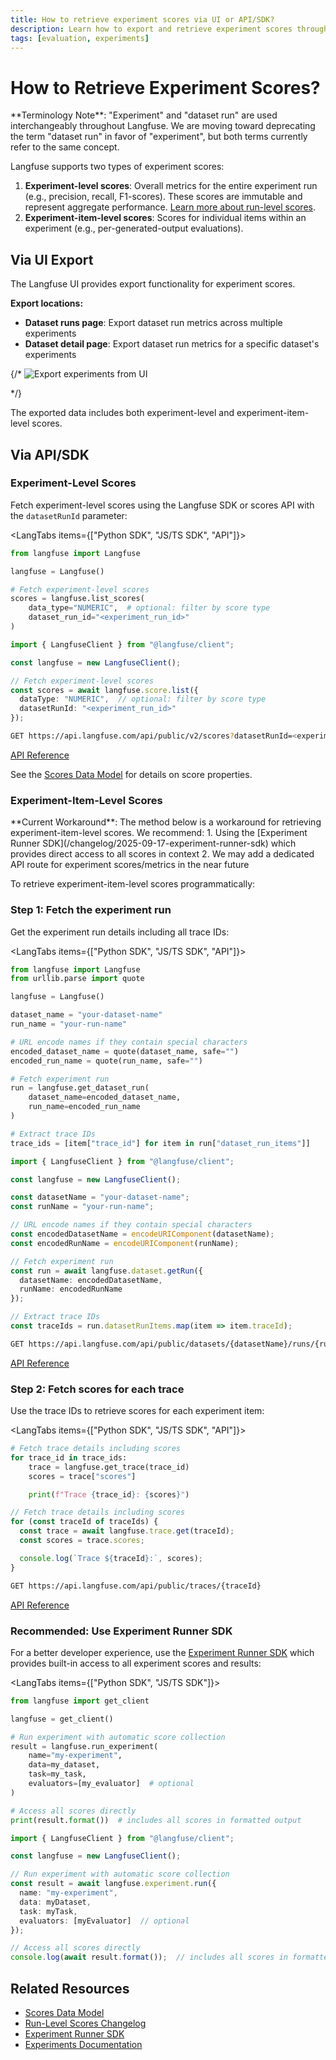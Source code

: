 ```yaml
---
title: How to retrieve experiment scores via UI or API/SDK?
description: Learn how to export and retrieve experiment scores through the Langfuse UI or programmatically via API/SDK.
tags: [evaluation, experiments]
---
```


# How to Retrieve Experiment Scores?

<Callout type="info">
**Terminology Note**: "Experiment" and "dataset run" are used interchangeably throughout Langfuse. We are moving toward deprecating the term "dataset run" in favor of "experiment", but both terms currently refer to the same concept.
</Callout>

Langfuse supports two types of experiment scores:

1. **Experiment-level scores**: Overall metrics for the entire experiment run (e.g., precision, recall, F1-scores). These scores are immutable and represent aggregate performance. [Learn more about run-level scores](/changelog/2025-05-07-run-level-scores).
2. **Experiment-item-level scores**: Scores for individual items within an experiment (e.g., per-generated-output evaluations).

## Via UI Export

The Langfuse UI provides export functionality for experiment scores.

**Export locations:**
- **Dataset runs page**: Export dataset run metrics across multiple experiments
- **Dataset detail page**: Export dataset run metrics for a specific dataset's experiments

{/* <Frame fullWidth>
  ![Export experiments from UI](/images/faq/export-experiment-scores-ui.png)
</Frame> */}

The exported data includes both experiment-level and experiment-item-level scores.

## Via API/SDK

### Experiment-Level Scores

Fetch experiment-level scores using the Langfuse SDK or scores API with the `datasetRunId` parameter:

<LangTabs items={["Python SDK", "JS/TS SDK", "API"]}>
<Tab>

```python
from langfuse import Langfuse

langfuse = Langfuse()

# Fetch experiment-level scores
scores = langfuse.list_scores(
    data_type="NUMERIC",  # optional: filter by score type
    dataset_run_id="<experiment_run_id>"
)
```

</Tab>
<Tab>

```ts
import { LangfuseClient } from "@langfuse/client";

const langfuse = new LangfuseClient();

// Fetch experiment-level scores
const scores = await langfuse.score.list({
  dataType: "NUMERIC",  // optional: filter by score type
  datasetRunId: "<experiment_run_id>"
});
```

</Tab>
<Tab>

```bash
GET https://api.langfuse.com/api/public/v2/scores?datasetRunId=<experiment_run_id>
```

[API Reference](https://api.reference.langfuse.com/#tag/scorev2/get/api/public/v2/scores)

</Tab>
</LangTabs>

See the [Scores Data Model](/docs/evaluation/evaluation-methods/data-model) for details on score properties.

### Experiment-Item-Level Scores

<Callout type="warning">
**Current Workaround**: The method below is a workaround for retrieving experiment-item-level scores. We recommend:
1. Using the [Experiment Runner SDK](/changelog/2025-09-17-experiment-runner-sdk) which provides direct access to all scores in context
2. We may add a dedicated API route for experiment scores/metrics in the near future
</Callout>

To retrieve experiment-item-level scores programmatically:

<Steps>

### Step 1: Fetch the experiment run

Get the experiment run details including all trace IDs:

<LangTabs items={["Python SDK", "JS/TS SDK", "API"]}>
<Tab>

```python
from langfuse import Langfuse
from urllib.parse import quote

langfuse = Langfuse()

dataset_name = "your-dataset-name"
run_name = "your-run-name"

# URL encode names if they contain special characters
encoded_dataset_name = quote(dataset_name, safe="")
encoded_run_name = quote(run_name, safe="")

# Fetch experiment run
run = langfuse.get_dataset_run(
    dataset_name=encoded_dataset_name,
    run_name=encoded_run_name
)

# Extract trace IDs
trace_ids = [item["trace_id"] for item in run["dataset_run_items"]]
```

</Tab>
<Tab>

```ts
import { LangfuseClient } from "@langfuse/client";

const langfuse = new LangfuseClient();

const datasetName = "your-dataset-name";
const runName = "your-run-name";

// URL encode names if they contain special characters
const encodedDatasetName = encodeURIComponent(datasetName);
const encodedRunName = encodeURIComponent(runName);

// Fetch experiment run
const run = await langfuse.dataset.getRun({
  datasetName: encodedDatasetName,
  runName: encodedRunName
});

// Extract trace IDs
const traceIds = run.datasetRunItems.map(item => item.traceId);
```

</Tab>
<Tab>

```bash
GET https://api.langfuse.com/api/public/datasets/{datasetName}/runs/{runName}
```

[API Reference](https://api.reference.langfuse.com/#tag/datasets/get/api/public/datasets/{datasetName}/runs/{runName})

</Tab>
</LangTabs>

### Step 2: Fetch scores for each trace

Use the trace IDs to retrieve scores for each experiment item:

<LangTabs items={["Python SDK", "JS/TS SDK", "API"]}>
<Tab>

```python
# Fetch trace details including scores
for trace_id in trace_ids:
    trace = langfuse.get_trace(trace_id)
    scores = trace["scores"]

    print(f"Trace {trace_id}: {scores}")
```

</Tab>
<Tab>

```ts
// Fetch trace details including scores
for (const traceId of traceIds) {
  const trace = await langfuse.trace.get(traceId);
  const scores = trace.scores;

  console.log(`Trace ${traceId}:`, scores);
}
```

</Tab>
<Tab>

```bash
GET https://api.langfuse.com/api/public/traces/{traceId}
```

[API Reference](https://api.reference.langfuse.com/#tag/trace/get/api/public/traces/{traceId})

</Tab>
</LangTabs>

</Steps>

### Recommended: Use Experiment Runner SDK

For a better developer experience, use the [Experiment Runner SDK](/changelog/2025-09-17-experiment-runner-sdk) which provides built-in access to all experiment scores and results:

<LangTabs items={["Python SDK", "JS/TS SDK"]}>
<Tab>

```python
from langfuse import get_client

langfuse = get_client()

# Run experiment with automatic score collection
result = langfuse.run_experiment(
    name="my-experiment",
    data=my_dataset,
    task=my_task,
    evaluators=[my_evaluator]  # optional
)

# Access all scores directly
print(result.format())  # includes all scores in formatted output
```

</Tab>
<Tab>

```ts
import { LangfuseClient } from "@langfuse/client";

const langfuse = new LangfuseClient();

// Run experiment with automatic score collection
const result = await langfuse.experiment.run({
  name: "my-experiment",
  data: myDataset,
  task: myTask,
  evaluators: [myEvaluator]  // optional
});

// Access all scores directly
console.log(await result.format());  // includes all scores in formatted output
```

</Tab>
</LangTabs>

## Related Resources

- [Scores Data Model](/docs/evaluation/evaluation-methods/data-model)
- [Run-Level Scores Changelog](/changelog/2025-05-07-run-level-scores)
- [Experiment Runner SDK](/changelog/2025-09-17-experiment-runner-sdk)
- [Experiments Documentation](/docs/evaluation/experiments/experiments-via-sdk)
